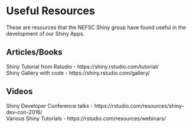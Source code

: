 # Useful Resources

These are resources that the NEFSC Shiny group have found useful in the development of our Shiny Apps. 

## Articles/Books

Shiny Tutorial from Rstudio - https://shiny.rstudio.com/tutorial/  
Shiny Gallery with code - https://shiny.rstudio.com/gallery/

## Videos

Shiny Developer Conference talks - https://rstudio.com/resources/shiny-dev-con-2016/  
Various Shiny Tutorials - https://rstudio.com/resources/webinars/
